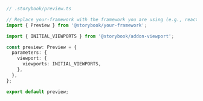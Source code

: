```ts
// .storybook/preview.ts

// Replace your-framework with the framework you are using (e.g., react, vue3)
import { Preview } from '@storybook/your-framework';

import { INITIAL_VIEWPORTS } from '@storybook/addon-viewport';

const preview: Preview = {
  parameters: {
    viewport: {
      viewports: INITIAL_VIEWPORTS,
    },
  },
};

export default preview;
```
